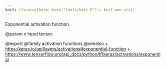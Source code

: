 ```yaml
---
knit: ({source(here::here("tools/knit.R")); knit_man_src})
---
```

Exponential activation function.

@param x
Input tensor.

@export
@family activation functions
@seealso
+ <https:/keras.io/api/layers/activations#exponential-function>
+ <https://www.tensorflow.org/api_docs/python/tf/keras/activations/exponential>
